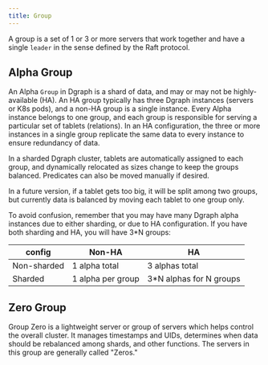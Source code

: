 ```yaml
---
title: Group
---
```


A group is a set of 1 or 3 or more servers that work together and have a single
`leader` in the sense defined by the Raft protocol.

## Alpha Group

An Alpha `Group` in Dgraph is a shard of data, and may or may not be
highly-available (HA). An HA group typically has three Dgraph instances (servers
or K8s pods), and a non-HA group is a single instance. Every Alpha instance
belongs to one group, and each group is responsible for serving a particular set
of tablets (relations). In an HA configuration, the three or more instances in a
single group replicate the same data to every instance to ensure redundancy of
data.

In a sharded Dgraph cluster, tablets are automatically assigned to each group,
and dynamically relocated as sizes change to keep the groups balanced.
Predicates can also be moved manually if desired.

In a future version, if a tablet gets too big, it will be split among two
groups, but currently data is balanced by moving each tablet to one group only.

To avoid confusion, remember that you may have many Dgraph alpha instances due
to either sharding, or due to HA configuration. If you have both sharding and
HA, you will have 3\*N groups:

| config      | Non-HA            | HA                       |
| ----------- | ----------------- | ------------------------ |
| Non-sharded | 1 alpha total     | 3 alphas total           |
| Sharded     | 1 alpha per group | 3\*N alphas for N groups |

## Zero Group

Group Zero is a lightweight server or group of servers which helps control the
overall cluster. It manages timestamps and UIDs, determines when data should be
rebalanced among shards, and other functions. The servers in this group are
generally called "Zeros."
